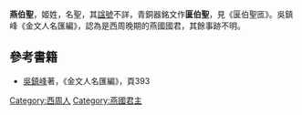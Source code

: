 {{unreferenced|time=2012-02-21T16:01:35+00:00}}
'''燕伯聖'''，姬姓，名聖，其[[諡號|諡號]]不詳，青銅器銘文作'''匽伯聖'''，見《匽伯聖匜》。吳鎮峰《金文人名匯編》，認為是西周晚期的燕國國君，其餘事跡不明。

== 參考書籍 ==
*[[吳鎮峰|吳鎮峰]]著，《金文人名匯編》，頁393

{{中國皇帝| [[燕侯和|燕侯和]]後隔數世| 中隔數世至[[燕惠侯|燕惠侯]] |[[燕國|燕國君主]]|前？年—前？年}}
{{燕國君主}}
[[Category:西周人|Category:西周人]]
[[Category:燕國君主|Category:燕國君主]]